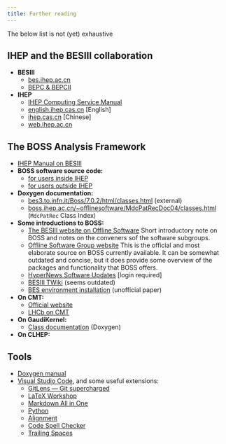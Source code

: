 ```yaml
---
title: Further reading
---
```


:::{.callout-warning}
The below list is not (yet) exhaustive
:::

## IHEP and the BESIII collaboration

- **BESIII**
  - [bes.ihep.ac.cn](http://bes.ihep.ac.cn)
  - [BEPC & BEPCII](http://english.ihep.cas.cn/doc/259.html)
- **IHEP**
  - [IHEP Computing Service Manual](http://afsapply.ihep.ac.cn/cchelp/en)
  - [english.ihep.cas.cn](http://english.ihep.cas.cn) [English]
  - [ihep.cas.cn](https://www.ihep.cas.cn) [Chinese]
  - [web.ihep.ac.cn](http://web.ihep.ac.cn)

## The BOSS Analysis Framework

- [IHEP Manual on BESIII](http://afsapply.ihep.ac.cn/cchelp/en/experiments/BES)
- **BOSS software source code:**
  - [for users inside IHEP](http://koala.ihep.ac.cn/cgi-bin/viewcvs.cgi/BossCvs)
  - [for users outside IHEP](http://docbes3.ihep.ac.cn/viewvc/cgi-bin/viewvc.cgi/BESIII/BossCvs)
- **Doxygen documentation:**
  - [bes3.to.infn.it/Boss/7.0.2/html/classes.html](https://bes3.to.infn.it/Boss/7.0.2/html/classes.html) (external)
  - [boss.ihep.ac.cn/~offlinesoftware/MdcPatRecDoc04/classes.html](https://boss.ihep.ac.cn/~offlinesoftware/MdcPatRecDoc04/classes.html) (`MdcPatRec` Class Index)
- **Some introductions to BOSS:**
  - [The BESIII website on Offline Software](http://english.ihep.cas.cn/bes/doc/2247.html) Short introductory note on BOSS and notes on the conveners sof the software subgroups.
  - [Offline Software Group website](https://docbes3.ihep.ac.cn/~offlinesoftware/index.php/Main_Page) This is the official and most elaborate source on BOSS currently available. It can be somewhat outdated and concise, but it does provide some overview of the packages and functionality that BOSS offers.
  - [HyperNews Software Updates](https://hnbes3.ihep.ac.cn//HyperNews/get/software.html) [login required]
  - [BESIII TWiki](http://twiki.ihep.ac.cn/twiki/view/BES/BOSS/WebHome) (seems outdated)
  - [BES environment installation](https://www.phys.hawaii.edu/~besdata/paper/BESinstall.pdf) (unofficial paper)
- **On CMT:**
  - [Official website](http://www.cmtsite.net)
  - [LHCb on CMT](https://lhcb-comp.web.cern.ch/lhcb-comp/support/CMT/cmt.htm)
- **On GaudiKernel:**
  - [Class documentation](https://dayabay.bnl.gov/dox/GaudiKernel/html/annotated.html) (Doxygen)
- **On CLHEP:**

## Tools

- [Doxygen manual](http://www.doxygen.nl/manual/index.html) ​
- [Visual Studio Code](https://code.visualstudio.com), and some useful extensions:
  - [GitLens — Git supercharged](https://marketplace.visualstudio.com/items?itemName=eamodio.gitlens)
  - [LaTeX Workshop](https://marketplace.visualstudio.com/items?itemName=James-Yu.latex-workshop)
  - [Markdown All in One](https://marketplace.visualstudio.com/items?itemName=yzhang.markdown-all-in-one)
  - [Python](https://marketplace.visualstudio.com/items?itemName=ms-python.python) ​
  - [Alignment](https://marketplace.visualstudio.com/items?itemName=annsk.alignment) ​
  - [Code Spell Checker](https://marketplace.visualstudio.com/items?itemName=streetsidesoftware.code-spell-checker)
  - [Trailing Spaces](https://marketplace.visualstudio.com/items?itemName=shardulm94.trailing-spaces)
